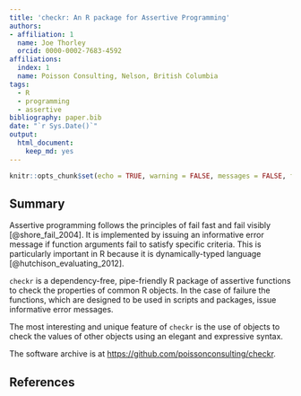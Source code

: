 ```yaml
---
title: 'checkr: An R package for Assertive Programming'
authors:
- affiliation: 1
  name: Joe Thorley
  orcid: 0000-0002-7683-4592
affiliations:
  index: 1
  name: Poisson Consulting, Nelson, British Columbia
tags: 
  - R
  - programming
  - assertive
bibliography: paper.bib
date: "`r Sys.Date()`"
output: 
  html_document: 
    keep_md: yes
---
```


```r
knitr::opts_chunk$set(echo = TRUE, warning = FALSE, messages = FALSE, fig.width = 8, fig.height = 12)
```

## Summary

Assertive programming follows the principles of fail fast and fail visibly [@shore_fail_2004].
It is implemented by issuing an informative error message if function arguments fail to satisfy specific criteria.
This is particularly important in R because it is dynamically-typed language [@hutchison_evaluating_2012].

`checkr` is a dependency-free, pipe-friendly R package of assertive functions to check the properties of common R objects.
In the case of failure the functions, which are designed to be used in scripts and packages,
issue informative error messages.

The most interesting and unique feature of `checkr` is the use of objects to check 
the values of other objects using an elegant and expressive syntax.

The software archive is at <https://github.com/poissonconsulting/checkr>.

## References
